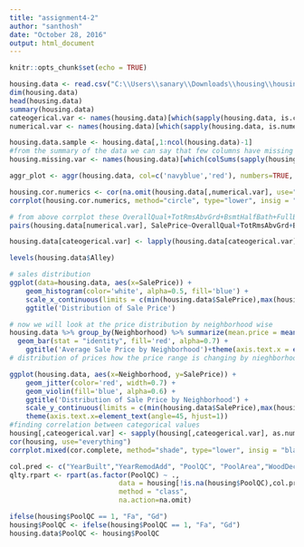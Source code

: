 ---
title: "assignment4-2"
author: "santhosh"
date: "October 28, 2016"
output: html_document
---

```{r setup, include=FALSE}
knitr::opts_chunk$set(echo = TRUE)
```
```{r}
housing.data <- read.csv("C:\\Users\\sanary\\Downloads\\housing\\housingData.csv", header = , stringsAsFactors = F)
dim(housing.data)
head(housing.data)
summary(housing.data)
cateogerical.var <- names(housing.data)[which(sapply(housing.data, is.character))]
numerical.var <- names(housing.data)[which(sapply(housing.data, is.numeric))]

housing.data.sample <- housing.data[,1:ncol(housing.data)-1]
#from the summary of the data we can say that few columns have missing values and those missing values can be categeroized among categorical and numerical values
housing.missing.var <- names(housing.data)[which(colSums(sapply(housing.data, is.na)) > 0)]

aggr_plot <- aggr(housing.data, col=c('navyblue','red'), numbers=TRUE, sortVars=TRUE, labels=names(housing.data), cex.axis=.6, gap=4, ylab=c("Histogram of missing data","Pattern"))

housing.cor.numerics <- cor(na.omit(housing.data[,numerical.var], use="everything"))
corrplot(housing.cor.numerics, method="circle", type="lower", insig = "blank")

# from above corrplot these OverallQual+TotRmsAbvGrd+BsmtHalfBath+FullBath+GarageArea+GarageCars are highly correlated with salesprice compared to other variables
pairs(housing.data[numerical.var], SalePrice~OverallQual+TotRmsAbvGrd+BsmtHalfBath+FullBath+GarageArea+GarageCars, main = "scatter")

housing.data[cateogerical.var] <- lapply(housing.data[cateogerical.var], as.factor)

levels(housing.data$Alley)

# sales distribution
ggplot(data=housing.data, aes(x=SalePrice)) + 
    geom_histogram(color='white', alpha=0.5, fill='blue') +
    scale_x_continuous(limits = c(min(housing.data$SalePrice),max(housing.data$SalePrice))) +
    ggtitle('Distribution of Sale Price')

# now we will look at the price distribution by neighborhood wise
housing.data %>% group_by(Neighborhood) %>% summarize(mean.price = mean(SalePrice)) %>% arrange(desc(mean.price)) %>% ggplot(aes(x = Neighborhood, y = mean.price))+
  geom_bar(stat = "identity", fill='red', alpha=0.7) +
    ggtitle('Average Sale Price by Neighborhood')+theme(axis.text.x = element_text(angle = 60))
# distribution of prices how the price range is changing by nieghborhoodwise

ggplot(housing.data, aes(x=Neighborhood, y=SalePrice)) +
    geom_jitter(color='red', width=0.7) +
    geom_violin(fill='blue', alpha=0.6) +
    ggtitle('Distribution of Sale Price by Neighborhood') +
    scale_y_continuous(limits = c(min(housing.data$SalePrice),max(housing.data$SalePrice))) + 
    theme(axis.text.x=element_text(angle=45, hjust=1))
#finding correlation between categorical values
housing[,cateogerical.var] <- sapply(housing[,cateogerical.var], as.numeric)
cor(housing, use="everything")
corrplot.mixed(cor.complete, method="shade", type="lower", insig = "blank")

col.pred <- c("YearBuilt","YearRemodAdd", "PoolQC", "PoolArea","WoodDeckSF","OpenPorchSF","X1stFlrSF","ExterQual","ExterCond", "YrSold","SaleType")
qlty.rpart <- rpart(as.factor(PoolQC) ~ .,
                           data = housing[!is.na(housing$PoolQC),col.pred], 
                           method = "class", 
                           na.action=na.omit)

ifelse(housing$PoolQC == 1, "Fa", "Gd")
housing$PoolQC <- ifelse(housing$PoolQC == 1, "Fa", "Gd")
housing.data$PoolQC <- housing$PoolQC
```

